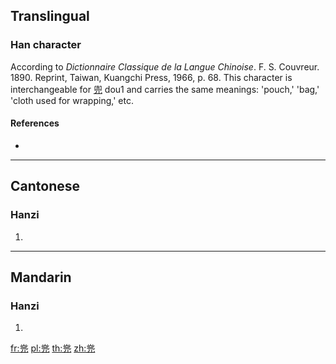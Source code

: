 ==Translingual==

===Han character===
{{Han char|rn=10|rad=儿|as=10|sn=12|four=|canj=LMMU}}

According to ''Dictionnaire Classique de la Langue Chinoise''. F. S. Couvreur. 1890. Reprint, Taiwan, Kuangchi Press, 1966, p. 68. This character is interchangeable for [[兜]] dou1 and carries the same meanings: 'pouch,' 'bag,' 'cloth used for wrapping,' etc.


====References====
* {{Han ref|kx=0125.211|dkj=01393|dj=0266.050|hdz=10274.030|uh=5160|ud=20832}}

----

==Cantonese==

===Hanzi===
{{yue-hanzi|jyut=[[dau1]]|y=dau1}}

# {{defn|lang=yue|sort=木12}}

----

==Mandarin==

===Hanzi===
{{cmn-hanzi|pin=[[dōu]] ([[dou1]])|wg=tou<sup>1</sup>}}

# {{defn|lang=cmn|sort=儿10}}

[[fr:兠]]
[[pl:兠]]
[[th:兠]]
[[zh:兠]]